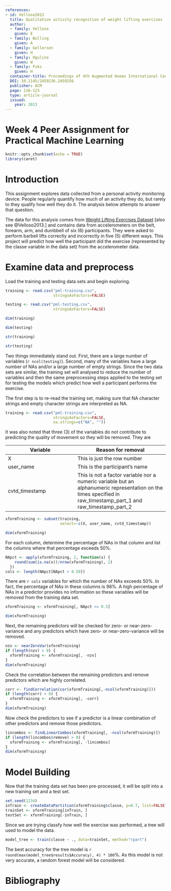 ```yaml
---
references:
- id: Velloso2013
  title: Qualitative activity recognition of weight lifting exercises
  author:
  - family: Velloso
    given: E
  - family: Bulling
    given: A
  - family: Gellersen
    given: H
  - family: Ugulino
    given: W
  - family: Fuks
    given: H
  container-title: Proceedings of 4th Augmented Human International Conference
  DOI: 10.1145/2459236.2459256
  publisher: ACM
  page: 116-123
  type: article-journal
  issued:
    year: 2013
---
```


Week 4 Peer Assignment for Practical Machine Learning
=====================================================

```r
knitr::opts_chunk$set(echo = TRUE)
library(caret)
```

# Introduction

This assignment explores data collected from a personal activity monitoring
device. People regularly quantify how much of an activity they do, but
rarely to they qualify how well they do it. The analysis below attempts to
answer that question.

The data for this analysis comes from [Weight Lifting Exercises Dataset](http://web.archive.org/web/20161224072740/http:/groupware.les.inf.puc-rio.br/har)
[also see @Velloso2013.] and contains data from accelerometers on the
belt, forearm, arm, and dumbbell of six (6) participants. They were asked
to perform barbell lifts correctly and incorrectly in five (5) different
ways. This project will predict how well the participant did the exercise
(represented by the classe variable in the data set) from the accelerometer
data.

# Examine data and preprocess

Load the training and testing data sets and begin exploring.

```r
training <- read.csv("pml-training.csv",
                     stringsAsFactors=FALSE)

testing <- read.csv("pml-testing.csv",
                     stringsAsFactors=FALSE)

dim(training)

dim(testing)

str(training)

str(testing)
```

Two things immediately stand out. First, there are a large number of variables
(`r ncol(testing)`). Second, many of the variables have a large number of NAs
and/or a large number of empty strings. Since the two data sets are similar,
the training set will analysed to reduce the number of variables and then the
same preprocessing steps applied to the testing set for testing the models
which predict how well a participant performs the exercise.

The first step is to re-read the training set, making sure that NA character
strings and empty character strings are interpreted as NA.

```r
training <- read.csv("pml-training.csv",
                     stringsAsFactors=FALSE,
                     na.strings=c("NA", ""))
```

It was also noted that three (3) of the variables do not contribute to
predicting the quality of movement so they will be removed. They are

Variable       | Reason for removal
-------------- | ------------------
X              | This is just the row number
user_name      | This is the participant's name
cvtd_timestamp | This is not a factor variable nor a numeric variable but an alphanumeric representation on the times specified in raw_timestamp_part_1 and raw_timestamp_part_2

```r
xformTraining <- subset(training,
                        select=-c(X, user_name, cvtd_timestamp))

dim(xformTraining)
```

For each column, determine the percentage of NAs in that column and list
the columns where that percentage exceeds 50%.

```r
NApct <- apply(xformTraining, 2, function(x) {
    round(sum(is.na(x))/nrow(xformTraining), 2)
  })
cols <- length(NApct[NApct > 0.50])
```

There are `r cols` variables for which the number of NAs exceeds 50%. In
fact, the percentage of NAs in these columns is 98%. A high percentage of
NAs in a predictor provides no information so these variables will be
removed from the training data set.

```r
xformTraining <- xformTraining[, NApct <= 0.5]

dim(xformTraining)
```

Next, the remaining predictors will be checked for zero- or
near-zero-variance and any predictors which have zero- or
near-zero-variance will be removed.

```r
nzv <- nearZeroVar(xformTraining)
if (length(nzv) > 0) {
  xformTraining <- xformTraining[, -nzv]
}
dim(xformTraining)
```

Check the correlation between the remaining predictors and remove
predictors which are highly correlated.

```r
corr <- findCorrelation(cor(xformTraining[,-ncol(xformTraining)]))
if (length(corr) > 0) {
  xformTraining <- xformTraining[, -corr]
}
dim(xformTraining)
```

Now check the predictors to see if a predictor is a linear combination of
other predictors and remove those predictors.

```r
lincombos <- findLinearCombos(xformTraining[, -ncol(xformTraining)])
if (length(lincombos$remove) > 0) {
  xformTraining <- xformTraining[, -lincombos]
}
dim(xformTraining)
```

# Model Building

Now that the training data set has been pre-processed, it will be split
into a new training set and a test set.

```r
set.seed(1234)
inTrain <- createDataPartition(xformTraining$classe, p=0.7, list=FALSE)
trainSet <- xformTraining[inTrain, ]
testSet <- xformTraining[-inTrain, ]
```

Since we are trying classfy how well the exercise was performed, a tree
will used to model the data.

```r
model_tree <- train(classe ~ ., data=trainSet, method="rpart")
```

The best accuracy for the tree model is
`r round(max(model_tree$results$Accuracy), 4) * 100`%. As this model is
not very accurate, a random forest model will be considered.

# Bibliography


